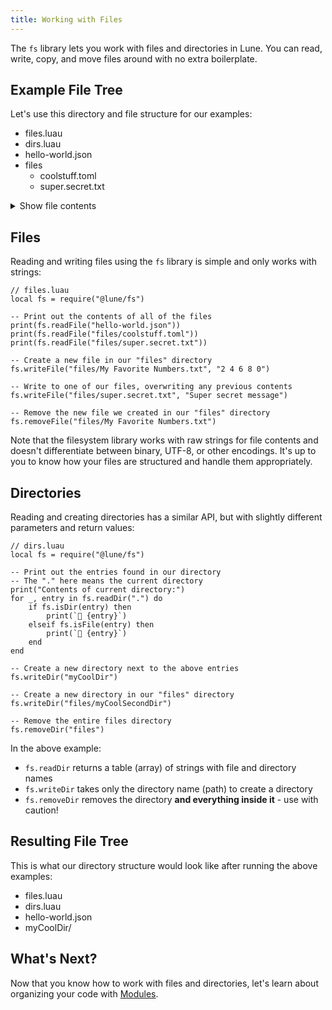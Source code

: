 ```yaml
---
title: Working with Files
---
```



The `fs` library lets you work with files and directories in Lune.
You can read, write, copy, and move files around with no extra boilerplate.

## Example File Tree

Let's use this directory and file structure for our examples:

<FileTree>

- files.luau
- dirs.luau
- hello-world.json
- files
  - coolstuff.toml
  - super.secret.txt

</FileTree>

<details>
<summary>Show file contents</summary>

<Tabs>
	<TabItem label="hello-world.json">
	```json
	{
		"Hello": "World"
	}
    ```
    </TabItem>
    <TabItem label="coolstuff.toml">
	```toml
	[you]
	cool = true
	awesome = "yep"
    ```
    </TabItem>
    <TabItem label="super.secret.txt">
	```txt
	Hey, you're not supposed to be in here!
    ```
    </TabItem>
</Tabs>

</details>

## Files

Reading and writing files using the `fs` library is simple and only works with strings:

```luau
// files.luau
local fs = require("@lune/fs")

-- Print out the contents of all of the files
print(fs.readFile("hello-world.json"))
print(fs.readFile("files/coolstuff.toml"))
print(fs.readFile("files/super.secret.txt"))

-- Create a new file in our "files" directory
fs.writeFile("files/My Favorite Numbers.txt", "2 4 6 8 0")

-- Write to one of our files, overwriting any previous contents
fs.writeFile("files/super.secret.txt", "Super secret message")

-- Remove the new file we created in our "files" directory
fs.removeFile("files/My Favorite Numbers.txt")
```

Note that the filesystem library works with raw strings for file contents and doesn't differentiate between binary, UTF-8, or other encodings. It's up to you to know how your files are structured and handle them appropriately.

## Directories

Reading and creating directories has a similar API, but with slightly different parameters and return values:

```luau
// dirs.luau
local fs = require("@lune/fs")

-- Print out the entries found in our directory
-- The "." here means the current directory
print("Contents of current directory:")
for _, entry in fs.readDir(".") do
	if fs.isDir(entry) then
		print(`📁 {entry}`)
	elseif fs.isFile(entry) then
		print(`📄 {entry}`)
	end
end

-- Create a new directory next to the above entries
fs.writeDir("myCoolDir")

-- Create a new directory in our "files" directory
fs.writeDir("files/myCoolSecondDir")

-- Remove the entire files directory
fs.removeDir("files")
```

In the above example:

- `fs.readDir` returns a table (array) of strings with file and directory names
- `fs.writeDir` takes only the directory name (path) to create a directory
- `fs.removeDir` removes the directory **and everything inside it** - use with caution!

## Resulting File Tree

This is what our directory structure would look like after running the above examples:

<FileTree>

- files.luau
- dirs.luau
- hello-world.json
- myCoolDir/

</FileTree>

## What's Next?

Now that you know how to work with files and directories, let's learn about organizing your code with [Modules](./7-modules).
